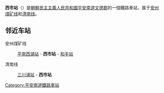 {{朝鮮半島車站資訊
|公司色 = blue
|文字色 = 
|站名 = 西市站
|圖片 = 
|pxl = 
|圖片說明 =
|前一站1 = [[平南西湖站|平南西湖]]
|前一站距離1 = 
|後一站距離1 = 
|後一站1 = [[和丰站|和丰]]
|所屬路線1 = [[安州煤矿线|安州煤矿线]]
|距離1 = 
|起點站1 = [[文德站_(平安南道)|文德]]
|前一站2 = [[三川浦站|三川浦]]
|前一站距離2 = 
|後一站距離2 = 
|後一站2 = 
|所屬路線2 = [[清南线|清南线]]
|距離2 = 
|起點站2 = [[清南站|清南]]
|諺文 = 서시역
|朝鮮漢字 = 서시驛
|文觀部式 = Seosi-yeok
|馬-賴式 = Sŏsi-yŏk
|副站名 = 
|車站編號 = 
|停站路線數 = 
|所屬公司 = [[朝鮮民主主義人民共和國鐵道省|朝鮮民主主義人民共和國鐵道省]]
|所在地 =[[平安南道|平安南道]][[文德郡|文德郡]]
|車站構造 = 地面车站
|月台配置 = 
|啟用年月日 =
|廢站年月日 = 
|上下車人次 = 
|統計年度 = 
|轉車 = 
|備註 = 
|全寬備註 = 
}}

'''西市站'''（{{lang-ko|서시역}}）是[[朝鮮民主主義人民共和國|朝鮮民主主義人民共和國]][[平安南道|平安南道]][[文德郡|文德郡]]的一個鐵路車站，属于[[安州煤矿线|安州煤矿线]]和[[清南线|清南线]]。

==邻近车站==
安州煤矿线
:[[平南西湖站|平南西湖站]] - '''西市站''' - [[和丰站|和丰站]]
清南线
:[[三川浦站|三川浦站]] - '''西市站'''

{{朝鲜铁路小作品}}

{{安州煤矿线}}
{{清南线}}

[[Category:平安南道鐵路車站|Category:平安南道鐵路車站]]